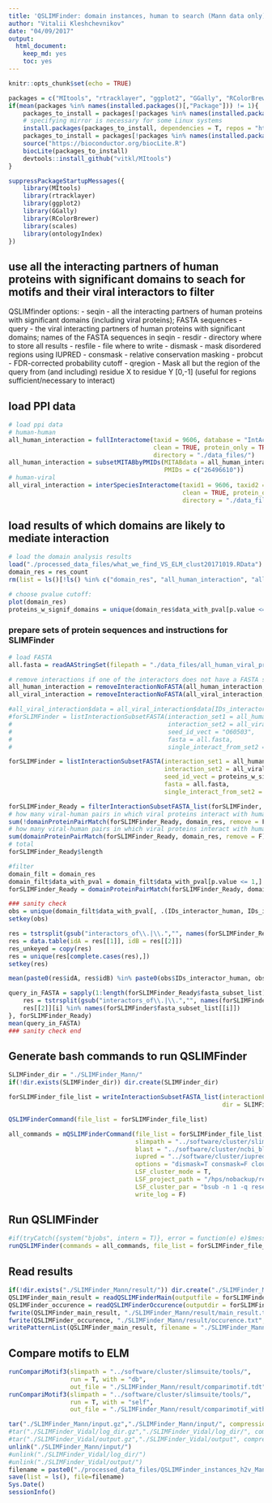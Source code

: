 ```yaml
---
title: 'QSLIMFinder: domain instances, human to search (Mann data only), viral to filter'
author: "Vitalii Kleshchevnikov"
date: "04/09/2017"
output: 
  html_document: 
    keep_md: yes
    toc: yes
---
```


```r
knitr::opts_chunk$set(echo = TRUE)

packages = c("MItools", "rtracklayer", "ggplot2", "GGally", "RColorBrewer", "R.utils", "ontologyIndex")
if(mean(packages %in% names(installed.packages()[,"Package"])) != 1){
    packages_to_install = packages[!packages %in% names(installed.packages()[,"Package"])]
    # specifying mirror is necessary for some Linux systems
    install.packages(packages_to_install, dependencies = T, repos = "http://mirrors.ebi.ac.uk/CRAN/")
    packages_to_install = packages[!packages %in% names(installed.packages()[,"Package"])]
    source("https://bioconductor.org/biocLite.R")
    biocLite(packages_to_install)
    devtools::install_github("vitkl/MItools")
}

suppressPackageStartupMessages({
    library(MItools)
    library(rtracklayer)
    library(ggplot2)
    library(GGally)
    library(RColorBrewer)
    library(scales)
    library(ontologyIndex)
})
```

## use all the interacting partners of human proteins with significant domains to seach for motifs and their viral interactors to filter

QSLIMfinder options: 
- seqin - all the interacting partners of human proteins with significant domains (including viral proteins); FASTA sequences
- query - the viral interacting partners of human proteins with significant domains; names of the FASTA sequences in seqin
- resdir - directory where to store all results
- resfile - file where to write
- dismask - mask disordered regions using IUPRED
- consmask - relative conservation masking
- probcut - FDR-corrected probability cutoff
- qregion - Mask all but the region of the query from (and including) residue X to residue Y [0,-1] (useful for regions sufficient/necessary to interact)

## load PPI data

```r
# load ppi data
# human-human
all_human_interaction = fullInteractome(taxid = 9606, database = "IntActFTP", format = "tab27",
                                        clean = TRUE, protein_only = TRUE,
                                        directory = "./data_files/")
all_human_interaction = subsetMITABbyPMIDs(MITABdata = all_human_interaction,
                                           PMIDs = c("26496610"))
# human-viral
all_viral_interaction = interSpeciesInteractome(taxid1 = 9606, taxid2 = 10239, database = "IntActFTP", format = "tab27",
                                                clean = TRUE, protein_only = TRUE, 
                                                directory = "./data_files/")
```

## load results of which domains are likely to mediate interaction
```r
# load the domain analysis results
load("./processed_data_files/what_we_find_VS_ELM_clust20171019.RData")
domain_res = res_count
rm(list = ls()[!ls() %in% c("domain_res", "all_human_interaction", "all_viral_interaction")])

# choose pvalue cutoff:
plot(domain_res)
proteins_w_signif_domains = unique(domain_res$data_with_pval[p.value <= 1, IDs_interactor_human])
```

### prepare sets of protein sequences and instructions for SLIMFinder

```r
# load FASTA
all.fasta = readAAStringSet(filepath = "./data_files/all_human_viral_proteins.fasta", format = "fasta")

# remove interactions if one of the interactors does not have a FASTA sequence
all_human_interaction = removeInteractionNoFASTA(all_human_interaction, all.fasta)
all_viral_interaction = removeInteractionNoFASTA(all_viral_interaction, all.fasta)

#all_viral_interaction$data = all_viral_interaction$data[IDs_interactor_A == "O60503",]
#forSLIMFinder = listInteractionSubsetFASTA(interaction_set1 = all_human_interaction, 
#                                           interaction_set2 = all_viral_interaction, 
#                                           seed_id_vect = "O60503",
#                                           fasta = all.fasta,
#                                           single_interact_from_set2 = T, set1_only = T)

forSLIMFinder = listInteractionSubsetFASTA(interaction_set1 = all_human_interaction, 
                                           interaction_set2 = all_viral_interaction, 
                                           seed_id_vect = proteins_w_signif_domains,
                                           fasta = all.fasta,
                                           single_interact_from_set2 = T, set1_only = F)

forSLIMFinder_Ready = filterInteractionSubsetFASTA_list(forSLIMFinder,  length_set1_min = 2, length_set2_min = 1)
# how many viral-human pairs in which viral proteins interact with human protein (with relevant domain) but are not associated with the domain
sum(!domainProteinPairMatch(forSLIMFinder_Ready, domain_res, remove = F))
# how many viral-human pairs in which viral proteins interact with human protein (with relevant domain) and are associated with the domain
sum(domainProteinPairMatch(forSLIMFinder_Ready, domain_res, remove = F))
# total
forSLIMFinder_Ready$length

#filter
domain_filt = domain_res
domain_filt$data_with_pval = domain_filt$data_with_pval[p.value <= 1,]
forSLIMFinder_Ready = domainProteinPairMatch(forSLIMFinder_Ready, domain_filt, remove = T)

### sanity check
obs = unique(domain_filt$data_with_pval[, .(IDs_interactor_human, IDs_interactor_viral)])
setkey(obs)

res = tstrsplit(gsub("interactors_of\\.|\\.","", names(forSLIMFinder_Ready$fasta_subset_list)), ":")
res = data.table(idA = res[[1]], idB = res[[2]])
res_unkeyed = copy(res)
res = unique(res[complete.cases(res),])
setkey(res)

mean(paste0(res$idA, res$idB) %in% paste0(obs$IDs_interactor_human, obs$IDs_interactor_viral))

query_in_FASTA = sapply(1:length(forSLIMFinder_Ready$fasta_subset_list), function(i, forSLIMFinder){
    res = tstrsplit(gsub("interactors_of\\.|\\.","", names(forSLIMFinder$fasta_subset_list)), ":")
    res[[2]][i] %in% names(forSLIMFinder$fasta_subset_list[[i]])
}, forSLIMFinder_Ready)
mean(query_in_FASTA)
### sanity check end
```

## Generate bash commands to run QSLIMFinder

```r
SLIMFinder_dir = "./SLIMFinder_Mann/"
if(!dir.exists(SLIMFinder_dir)) dir.create(SLIMFinder_dir)

forSLIMFinder_file_list = writeInteractionSubsetFASTA_list(interactionFASTA_list = forSLIMFinder_Ready,
                                                           dir = SLIMFinder_dir)

QSLIMFinderCommand(file_list = forSLIMFinder_file_list)

all_commands = mQSLIMFinderCommand(file_list = forSLIMFinder_file_list, 
                                   slimpath = "../software/cluster/slimsuite/tools/qslimfinder.py", 
                                   blast = "../software/cluster/ncbi_blast_2.6.0/bin/", 
                                   iupred = "../software/cluster/iupred/iupred",
                                   options = "dismask=T consmask=F cloudfix=T probcut=0.3 iuchdir=T",
                                   LSF_cluster_mode = T,
                                   LSF_project_path = "/hps/nobackup/research/petsalaki/users/vitalii/vitalii/viral_project/",
                                   LSF_cluster_par = "bsub -n 1 -q research-rh7 -M 100 -R \"rusage[mem=100]\"",
                                   write_log = F)
```

## Run QSLIMFinder

```r
#if(tryCatch({system("bjobs", intern = T)}, error = function(e) e)$message != "error in running command") onLSF = T else onLSF = F
runQSLIMFinder(commands = all_commands, file_list = forSLIMFinder_file_list, onLSF = T)
```

## Read results

```r
if(!dir.exists("./SLIMFinder_Mann/result/")) dir.create("./SLIMFinder_Mann/result/")
QSLIMFinder_main_result = readQSLIMFinderMain(outputfile = forSLIMFinder_file_list$outputfile)
QSLIMFinder_occurence = readQSLIMFinderOccurence(outputdir = forSLIMFinder_file_list$outputdir)
fwrite(QSLIMFinder_main_result, "./SLIMFinder_Mann/result/main_result.txt", sep = "\t")
fwrite(QSLIMFinder_occurence, "./SLIMFinder_Mann/result/occurence.txt", sep = "\t")
writePatternList(QSLIMFinder_main_result, filename = "./SLIMFinder_Mann/result/motifs.txt")
```

## Compare motifs to ELM

```r
runCompariMotif3(slimpath = "../software/cluster/slimsuite/tools/",
                 run = T, with = "db",
                 out_file = "./SLIMFinder_Mann/result/comparimotif.tdt")
runCompariMotif3(slimpath = "../software/cluster/slimsuite/tools/",
                 run = T, with = "self",
                 out_file = "./SLIMFinder_Mann/result/comparimotif_with_self.tdt")
```

```r
tar("./SLIMFinder_Mann/input.gz","./SLIMFinder_Mann/input/", compression='gzip')
#tar("./SLIMFinder_Vidal/log_dir.gz","./SLIMFinder_Vidal/log_dir/", compression='gzip')
#tar("./SLIMFinder_Vidal/output.gz","./SLIMFinder_Vidal/output", compression='gzip')
unlink("./SLIMFinder_Mann/input/")
#unlink("./SLIMFinder_Vidal/log_dir/")
#unlink("./SLIMFinder_Vidal/output/")
filename = paste0("./processed_data_files/QSLIMFinder_instances_h2v_Mann_clust",gsub("-","",Sys.Date()),".RData")
save(list = ls(), file=filename)
Sys.Date()
sessionInfo()
```
